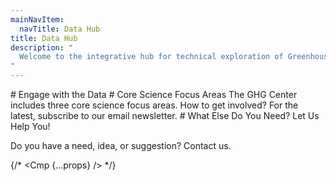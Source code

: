 ```yaml
---
mainNavItem:
  navTitle: Data Hub
title: Data Hub
description: "
  Welcome to the integrative hub for technical exploration of Greenhouse Gas datasets, interactive mapping tools, and open source data materials.
"
---
```




<Block type="wide">
  <Prose>
        # Engage with the Data
  </Prose>
</Block>
<HomeContent>
  <KeypointsData></KeypointsData>
</HomeContent>
<Block type="wide">
  <Prose>
        # Core Science Focus Areas
        The GHG Center includes three core science focus areas. How to get involved?
        For the latest, subscribe to our email newsletter.
  </Prose>
</Block>
<HomeContent>      
  <Keypoints></Keypoints>
</HomeContent>

<Block type="wide">
<Prose>
# What Else Do You Need? Let Us Help You!

Do you have a need, idea, or suggestion? Contact us.
</Prose>
</Block>

{/* <Cmp {...props} /> */}
